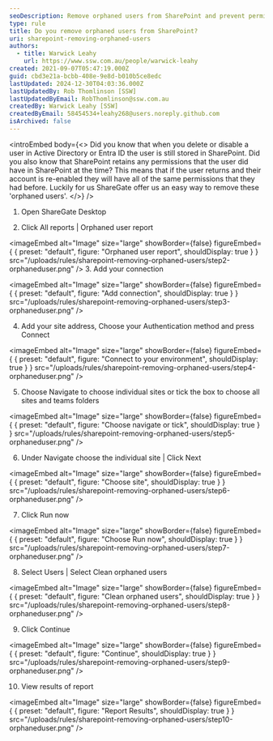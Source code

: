 ```yaml
---
seoDescription: Remove orphaned users from SharePoint and prevent permissions issues with ShareGate's easy-to-use solution.
type: rule
title: Do you remove orphaned users from SharePoint?
uri: sharepoint-removing-orphaned-users
authors:
  - title: Warwick Leahy
    url: https://www.ssw.com.au/people/warwick-leahy
created: 2021-09-07T05:47:19.000Z
guid: cbd3e21a-bcbb-408e-9e8d-b010b5ce8edc
lastUpdated: 2024-12-30T04:03:36.000Z
lastUpdatedBy: Rob Thomlinson [SSW]
lastUpdatedByEmail: RobThomlinson@ssw.com.au
createdBy: Warwick Leahy [SSW]
createdByEmail: 58454534+leahy268@users.noreply.github.com
isArchived: false
---
```


<introEmbed
  body={<>
Did you know that when you delete or disable a user in Active Directory or Entra ID the user is still stored in SharePoint. Did you also know that SharePoint retains any permissions that the user did have in SharePoint at the time? This means that if the user returns and their account is re-enabled they will have all of the same permissions that they had before. Luckily for us ShareGate offer us an easy way to remove these 'orphaned users'.
  </>}
/>
1. Open ShareGate Desktop

2. Click All reports | Orphaned user report
   
<imageEmbed
  alt="Image"
  size="large"
  showBorder={false}
  figureEmbed={ {
    preset: "default",
    figure: "Orphaned user report",
    shouldDisplay: true
  } }
  src="/uploads/rules/sharepoint-removing-orphaned-users/step2-orphaneduser.png"
/>
3. Add your connection
   
<imageEmbed
  alt="Image"
  size="large"
  showBorder={false}
  figureEmbed={ {
    preset: "default",
    figure: "Add connection",
    shouldDisplay: true
  } }
  src="/uploads/rules/sharepoint-removing-orphaned-users/step3-orphaneduser.png"
/>

4. Add your site address, Choose your Authentication method and press Connect
   
<imageEmbed
  alt="Image"
  size="large"
  showBorder={false}
  figureEmbed={ {
    preset: "default",
    figure: "Connect to your environment",
    shouldDisplay: true
  } }
  src="/uploads/rules/sharepoint-removing-orphaned-users/step4-orphaneduser.png"
/>

5. Choose Navigate to choose individual sites or tick the box to choose all sites and teams folders
   
<imageEmbed
  alt="Image"
  size="large"
  showBorder={false}
  figureEmbed={ {
    preset: "default",
    figure: "Choose navigate or tick",
    shouldDisplay: true
  } }
  src="/uploads/rules/sharepoint-removing-orphaned-users/step5-orphaneduser.png"
/>

6. Under Navigate choose the individual site | Click Next
   
<imageEmbed
  alt="Image"
  size="large"
  showBorder={false}
  figureEmbed={ {
    preset: "default",
    figure: "Choose site",
    shouldDisplay: true
  } }
  src="/uploads/rules/sharepoint-removing-orphaned-users/step6-orphaneduser.png"
/>

7. Click Run now
   
<imageEmbed
  alt="Image"
  size="large"
  showBorder={false}
  figureEmbed={ {
    preset: "default",
    figure: "Choose Run now",
    shouldDisplay: true
  } }
  src="/uploads/rules/sharepoint-removing-orphaned-users/step7-orphaneduser.png"
/>

8. Select Users | Select Clean orphaned users
   
<imageEmbed
  alt="Image"
  size="large"
  showBorder={false}
  figureEmbed={ {
    preset: "default",
    figure: "Clean orphaned users",
    shouldDisplay: true
  } }
  src="/uploads/rules/sharepoint-removing-orphaned-users/step8-orphaneduser.png"
/>

9. Click Continue
   
<imageEmbed
  alt="Image"
  size="large"
  showBorder={false}
  figureEmbed={ {
    preset: "default",
    figure: "Continue",
    shouldDisplay: true
  } }
  src="/uploads/rules/sharepoint-removing-orphaned-users/step9-orphaneduser.png"
/>

10. View results of report
    
<imageEmbed
  alt="Image"
  size="large"
  showBorder={false}
  figureEmbed={ {
    preset: "default",
    figure: "Report Results",
    shouldDisplay: true
  } }
  src="/uploads/rules/sharepoint-removing-orphaned-users/step10-orphaneduser.png"
/>

